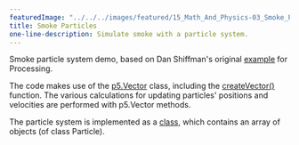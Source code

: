 ```yaml
---
featuredImage: "../../../images/featured/15_Math_And_Physics-03_Smoke_Particle_System-thumbnail.png"
title: Smoke Particles
one-line-description: Simulate smoke with a particle system.
---
```



Smoke particle system demo, based on
Dan Shiffman's original
<a href="https://natureofcode.com/book/chapter-4-particle-systems/">example</a>
for Processing.

The code makes use of the
<a href="https://p5js.org/reference/#/p5.Vector">p5.Vector</a>
class, including the
<a href="https://p5js.org/reference/#/p5/createVector">createVector()</a>
function. The various calculations for updating particles'
positions and velocities are performed with p5.Vector methods.

The particle system is implemented as a
<a href="https://p5js.org/reference/#/p5/class">class</a>, which contains an array of
objects (of class Particle).